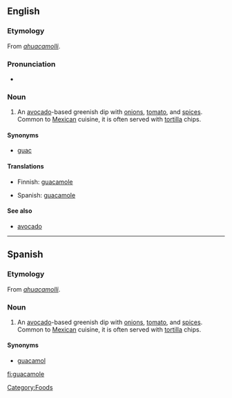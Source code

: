 ==English==
{{wikipedia}}

===Etymology===
From {{Nahu.}} ''[[ahuacamolli]]''.

===Pronunciation===
* {{rhymes|əʊli}}

===Noun===
{{en-noun|-}}

# An [[avocado]]-based greenish dip with [[onion]]s, [[tomato]], and [[spice]]s. Common to [[Mexican]] cuisine, it is often served with [[tortilla]] chips.

====Synonyms====
* {{sense|avacado-based greenish dip}} {{qualifier|informal}} [[guac]]

====Translations====
{{trans-top|avocado-based greenish dip}}
* Finnish: [[#Finnish|guacamole]]
{{trans-mid}}
* Spanish: [[#Spanish|guacamole]]
{{trans-bottom}}

====See also====
* [[avocado]]

----

==Spanish==

===Etymology===
From {{Nahu.}} ''[[ahuacamolli]]''.

===Noun===
{{es-noun-m}}

# An [[avocado]]-based greenish dip with [[onion]]s, [[tomato]], and [[spice]]s. Common to [[Mexican]] cuisine, it is often served with [[tortilla]] chips.

====Synonyms====
* [[guacamol]]

[[Category:Foods]]

[[fi:guacamole]]